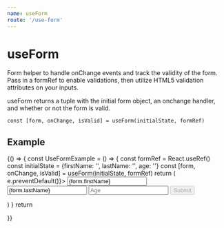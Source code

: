 ```yaml
---
name: useForm
route: '/use-form'
---
```



# useForm

Form helper to handle onChange events and track the validity of the form. Pass in a formRef to enable validations, then utilize HTML5 validation attributes on your inputs.

useForm returns a tuple with the initial form object, an onchange handler, and whether or not the form is valid.

```
const [form, onChange, isValid] = useForm(initialState, formRef)
```

## Example

<Playground>
  {() => {
    const UseFormExample = () => {
      const formRef = React.useRef()
      const initialState = {firstName: '', lastName: '', age: ''}
      const [form, onChange, isValid] = useForm(initialState, formRef)
      return (
        <form ref={formRef} onSubmit={e => e.preventDefault()}>
          <UiFormField label="First Name" horizontal>
            <Input
              type="text"
              placeholder="First Name"
              name="firstName"
              onChange={onChange}
              value={form.firstName}
              required
              minLength={5}
            />
          </UiFormField>
          <UiFormField label="Last Name" horizontal>
            <Input
              type="text"
              placeholder="Last Name"
              name="lastName"
              onChange={onChange}
              value={form.lastName}
              minLength={5}
            />
          </UiFormField>
          <UiFormField label="Age" horizontal>
            <Input
              type="number"
              placeholder="Age"
              name="age"
              onChange={onChange}
              value={form.age}
              max={10}
            />
          </UiFormField>
          <Button color="link" type="submit" disabled={!isValid}>
            Submit
          </Button>
        </form>
      )
    }
    return <UseFormExample />

}}

</Playground>
